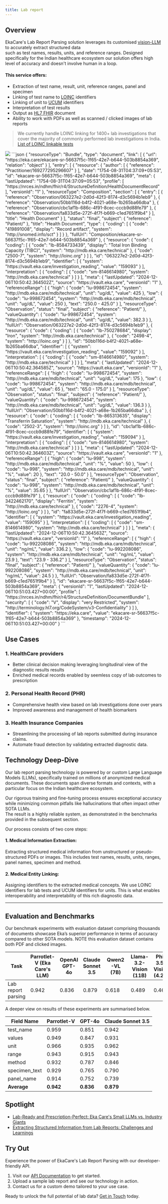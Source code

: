 ```yaml
---
title: Lab report
---
```


## Overview  

EkaCare's Lab Report Parsing solution leverages its customised [vision-LLM](https://info.eka.care/services/lab-ready-and-prescription-perfect-ekas-small-llms-vs-industry-giants) to accurately extract structured data  
such as test names, results, units, and reference ranges. Designed specifically for the Indian healthcare ecosystem our solution offers high level of accuracy and doesn't involve human in a loop. 

#### This service offers:
- Extraction of test name, result, unit, reference ranges, panel and specimen
- Linking of test name to [LOINC](https://loinc.org/) identifiers
- Linking of unit to [UCUM](https://ucum.org/) identifiers
- Interpretation of test results
- Output as [HL7 FHIR](https://www.hl7.org/fhir/overview.html) document
- Ability to work with PDFs as well as scanned / clicked images of lab reports

> We currently handle LOINC linking for 1400+ lab investigations that cover the majority of commonly performed lab investigations in India. 
> [List of LOINC linkable tests](https://ekacare.notion.site/726b13df13ea4409b0cd30c6f3a80315?v=dcd10c722d3149d880ae889b06f4820a)


<ResponseField name="Example">
<img className="block h-32 dark:hidden" src="/images/eka_example_lab_report.jpg" />
<Expandable title="parsed data">
    <ResponseField name="parsed response" type="json">
```json
{
  "resourceType": "Bundle",
  "type": "document",
  "link": [
    {
      "url": "https://eka.care/ekacare-sr-56637f5c-1f65-42e7-b644-503b8854a369",
      "relation": "object"
    }
  ],
  "entry": [
    {
      "resource": {
        "author": [
          {
            "reference": "Practitioner/169277295296607"
          }
        ],
        "date": "1754-08-31T04:37:09+05:53",
        "id": "ekacare-sr-56637f5c-1f65-42e7-b644-503b8854a369",
        "meta": {
          "lastUpdated": "1754-08-31T04:37:09+05:53",
          "profile": [
            "https://nrces.in/ndhm/fhir/r4/StructureDefinition/HealthDocumentRecord"
          ],
          "versionId": "1"
        },
        "resourceType": "Composition",
        "section": [
          {
            "entry": [
              {
                "reference": "Observation/063227e2-2d0d-42f3-8174-d3c5694b1eb9"
              },
              {
                "reference": "Observation/50bb116d-b4f2-4021-a68e-1b265ba66dba"
              },
              {
                "reference": "Observation/cbc1af1b-686c-4f91-8cec-cccb9d88fe79"
              },
              {
                "reference": "Observation/fa833d5e-272f-4f7f-b669-c1ed7651f9b4"
              }
            ],
            "title": "Health Document"
          }
        ],
        "status": "final",
        "subject": {
          "reference": "Patient/"
        },
        "title": "Health Document",
        "type": {
          "coding": [
            {
              "code": "419891008",
              "display": "Record artifact",
              "system": "http://snomed.info/sct"
            }
          ]
        }
      },
      "fullUrl": "Composition/ekacare-sr-56637f5c-1f65-42e7-b644-503b8854a369"
    },
    {
      "resource": {
        "code": {
          "coding": [
            {
              "code": "lb-8584733439",
              "display": "Total Iron Binding Capacity (TIBC)",
              "system": "http://mdb.eka.care/technical"
            },
            {
              "code": "2500-7",
              "system": "http://loinc.org"
            }
          ]
        },
        "id": "063227e2-2d0d-42f3-8174-d3c5694b1eb9",
        "identifier": [
          {
            "system": "https://vault.eka.care/investigation_reading",
            "value": "159093"
          }
        ],
        "interpretation": [
          {
            "coding": [
              {
                "code": "sm-8146614980",
                "system": "http://mdb.eka.care/technical"
              }
            ]
          }
        ],
        "meta": {
          "lastUpdated": "2024-12-06T10:50:42.364502Z",
          "source": "https://vault.eka.care",
          "versionId": "1"
        },
        "referenceRange": [
          {
            "high": {
              "code": "lu-998672454",
              "system": "http://mdb.eka.care/mdb/technical",
              "unit": "ug/dL",
              "value": 425
            },
            "low": {
              "code": "lu-998672454",
              "system": "http://mdb.eka.care/mdb/technical",
              "unit": "ug/dL",
              "value": 250
            },
            "text": "250.0 - 425.0"
          }
        ],
        "resourceType": "Observation",
        "status": "final",
        "subject": {
          "reference": "Patient/"
        },
        "valueQuantity": {
          "code": "lu-998672454",
          "system": "http://mdb.eka.care/mdb/technical",
          "unit": "ug/dL",
          "value": 382.3
        }
      },
      "fullUrl": "Observation/063227e2-2d0d-42f3-8174-d3c5694b1eb9"
    },
    {
      "resource": {
        "code": {
          "coding": [
            {
              "code": "lb-750278684",
              "display": "Iron",
              "system": "http://mdb.eka.care/technical"
            },
            {
              "code": "2498-4",
              "system": "http://loinc.org"
            }
          ]
        },
        "id": "50bb116d-b4f2-4021-a68e-1b265ba66dba",
        "identifier": [
          {
            "system": "https://vault.eka.care/investigation_reading",
            "value": "159092"
          }
        ],
        "interpretation": [
          {
            "coding": [
              {
                "code": "sm-8146614980",
                "system": "http://mdb.eka.care/technical"
              }
            ]
          }
        ],
        "meta": {
          "lastUpdated": "2024-12-06T10:50:42.364585Z",
          "source": "https://vault.eka.care",
          "versionId": "1"
        },
        "referenceRange": [
          {
            "high": {
              "code": "lu-998672454",
              "system": "http://mdb.eka.care/mdb/technical",
              "unit": "ug/dL",
              "value": 175
            },
            "low": {
              "code": "lu-998672454",
              "system": "http://mdb.eka.care/mdb/technical",
              "unit": "ug/dL",
              "value": 65
            },
            "text": "65.0 - 175.0"
          }
        ],
        "resourceType": "Observation",
        "status": "final",
        "subject": {
          "reference": "Patient/"
        },
        "valueQuantity": {
          "code": "lu-998672454",
          "system": "http://mdb.eka.care/mdb/technical",
          "unit": "ug/dL",
          "value": 136.3
        }
      },
      "fullUrl": "Observation/50bb116d-b4f2-4021-a68e-1b265ba66dba"
    },
    {
      "resource": {
        "code": {
          "coding": [
            {
              "code": "lb-865313635",
              "display": "Transferrin Saturation",
              "system": "http://mdb.eka.care/technical"
            },
            {
              "code": "2502-3",
              "system": "http://loinc.org"
            }
          ]
        },
        "id": "cbc1af1b-686c-4f91-8cec-cccb9d88fe79",
        "identifier": [
          {
            "system": "https://vault.eka.care/investigation_reading",
            "value": "159094"
          }
        ],
        "interpretation": [
          {
            "coding": [
              {
                "code": "sm-8146614980",
                "system": "http://mdb.eka.care/technical"
              }
            ]
          }
        ],
        "meta": {
          "lastUpdated": "2024-12-06T10:50:42.364603Z",
          "source": "https://vault.eka.care",
          "versionId": "1"
        },
        "referenceRange": [
          {
            "high": {
              "code": "lu-998",
              "system": "http://mdb.eka.care/mdb/technical",
              "unit": "%",
              "value": 50
            },
            "low": {
              "code": "lu-998",
              "system": "http://mdb.eka.care/mdb/technical",
              "unit": "%",
              "value": 20
            },
            "text": "20.0 - 50.0"
          }
        ],
        "resourceType": "Observation",
        "status": "final",
        "subject": {
          "reference": "Patient/"
        },
        "valueQuantity": {
          "code": "lu-998",
          "system": "http://mdb.eka.care/mdb/technical",
          "unit": "%",
          "value": 35.65
        }
      },
      "fullUrl": "Observation/cbc1af1b-686c-4f91-8cec-cccb9d88fe79"
    },
    {
      "resource": {
        "code": {
          "coding": [
            {
              "code": "lb-3422462170",
              "display": "Ferritin",
              "system": "http://mdb.eka.care/technical"
            },
            {
              "code": "2276-4",
              "system": "http://loinc.org"
            }
          ]
        },
        "id": "fa833d5e-272f-4f7f-b669-c1ed7651f9b4",
        "identifier": [
          {
            "system": "https://vault.eka.care/investigation_reading",
            "value": "159095"
          }
        ],
        "interpretation": [
          {
            "coding": [
              {
                "code": "sm-8146614980",
                "system": "http://mdb.eka.care/technical"
              }
            ]
          }
        ],
        "meta": {
          "lastUpdated": "2024-12-06T10:50:42.364563Z",
          "source": "https://vault.eka.care",
          "versionId": "1"
        },
        "referenceRange": [
          {
            "high": {
              "code": "lu-992208086",
              "system": "http://mdb.eka.care/mdb/technical",
              "unit": "ng/mL",
              "value": 336.2
            },
            "low": {
              "code": "lu-992208086",
              "system": "http://mdb.eka.care/mdb/technical",
              "unit": "ng/mL",
              "value": 23.9
            },
            "text": "23.9 - 336.2"
          }
        ],
        "resourceType": "Observation",
        "status": "final",
        "subject": {
          "reference": "Patient/"
        },
        "valueQuantity": {
          "code": "lu-992208086",
          "system": "http://mdb.eka.care/mdb/technical",
          "unit": "ng/mL",
          "value": 24.5
        }
      },
      "fullUrl": "Observation/fa833d5e-272f-4f7f-b669-c1ed7651f9b4"
    }
  ],
  "id": "ekacare-sr-56637f5c-1f65-42e7-b644-503b8854a369",
  "meta": {
    "versionId": "1",
    "lastUpdated": "2024-12-06T10:51:03.427+00:00",
    "profile": [
      "https://nrces.in/ndhm/fhir/r4/StructureDefinition/DocumentBundle"
    ],
    "security": [
      {
        "code": "V",
        "display": "very Restricted",
        "system": "http://terminology.hl7.org/CodeSystem/v3-Confidentiality"
      }
    ]
  },
  "identifier": {
    "system": "https://eka.care",
    "value": "ekacare-sr-56637f5c-1f65-42e7-b644-503b8854a369"
  },
  "timestamp": "2024-12-06T10:51:03.427+00:00"
}
```
    </ResponseField>
  </Expandable>
</ResponseField>


## Use Cases  

### 1. **HealthCare providers**  
   - Better clinical decision making leveraging longitudinal view of the diagnostic results results
   - Enriched medical records enabled by seemless copy of lab outcomes to prescription

### 2. **Personal Health Record (PHR)**  
   - Comprehensive health view based on lab investigations done over years
   - Improved awareness and management of health biomarkers

### 3. **Health Insurance Companies**  
   - Streamlining the processing of lab reports submitted during insurance claims.  
   - Automate fraud detection by validating extracted diagnostic data.


## Technology Deep-Dive  

Our lab report parsing technology is powered by or custom Large Language Models (LLMs), specifically trained on millions of anonymized medical documents. 
These documents span diverse formats and contexts, with a particular focus on the Indian healthcare ecosystem.  

Our rigorous training and fine-tuning process ensures exceptional accuracy while minimizing common pitfalls like hallucinations that often impact other SOTA LLMs.  
The result is a highly reliable system, as demonstrated in the benchmarks provided in the subsequent section.

Our process consists of two core steps:  
#### 1. **Medical Information Extraction:** 
Extracting structured medical information from unstructured or pseudo-structured PDFs or images. This includes test names, results, units, ranges, panel names, specimen and method.

#### 2. **Medical Entity Linking:** 
Assigning identifiers to the extracted medical concepts. We use LOINC identifiers for lab tests and UCUM identifiers for units. 
This is what enables interoperability and interpretability of this rich diagnostic data.


---

## Evaluation and Benchmarks  

Our benchmark experiments with evaluation dataset comprising thousands of documents showcase Eka’s superior performance in terms of accuracy compared to other SOTA models. NOTE this evaluation dataset contains both PDF and clicked images.


| Task               | Parrotlet-V (Eka Care's LLM) | OpenAI GPT-4o | Claude Sonnet 3.5 | Qwen2-VL (7B) | Llama-3.2-Vision (11B) | Phi-3.5-Vision (4.2B) |
|--------------------|------------------------------|---------------|-------------------|---------------|------------------------|-----------------------|
| Lab report parsing | 0.942                        | 0.836         | 0.879             | 0.618         | 0.489                  | 0.464                 |

A deeper view on results of these experiments are summarised below.

| Field Name       | Parrotlet-V | GPT-4o | Claude Sonnet 3.5 |
|-------------------|-------------|--------|-------------------|
| test_name        | 0.959       | 0.851  | 0.942             |
| values           | 0.949       | 0.847  | 0.931             |
| unit             | 0.966       | 0.935  | 0.962             |
| range            | 0.943       | 0.915  | 0.943             |
| method           | 0.932       | 0.787  | 0.846             |
| specimen_text    | 0.929       | 0.765  | 0.790             |
| panel_name       | 0.914       | 0.752  | 0.739             |
| **Average**      | **0.942**   | **0.836** | **0.879**       |


## Spotlight  
- [Lab-Ready and Prescription-Perfect: Eka Care's Small LLMs vs. Industry Giants](https://info.eka.care/services/lab-ready-and-prescription-perfect-ekas-small-llms-vs-industry-giants)
- [Extracting Structured Information from Lab Reports: Challenges and Learnings](https://info.eka.care/services/eka-smart-report)

## Try Out  

Experience the power of EkaCare's Lab Report Parsing with our developer-friendly API.  
1. Visit our [API Documentation](https://developer.eka.care/api-reference/general-tools/medical/lab-report/create-records-v2) to get started.  
2. Upload a sample lab report and see our technology in action.  
3. Contact us for a custom demo tailored to your use case.

Ready to unlock the full potential of lab data? [Get in Touch](ekaconnect@eka.care) today.  

